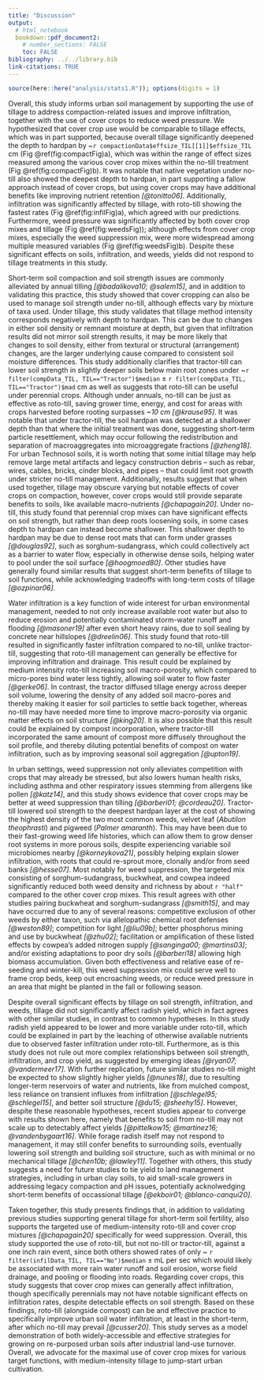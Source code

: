 ```yaml
---
title: "Discussion"
output: 
  # html_notebook
  bookdown::pdf_document2:
    # number_sections: FALSE
    toc: FALSE
bibliography: ../../library.bib
link-citations: TRUE
---
```



<!-- # Outline -->

<!-- - hypothesis -->
<!-- - tillage -->
<!-- - infiltration -->
<!-- - weeds -->
<!-- - yield -->
<!-- - conclusion -->


```r
source(here::here("analysis/stats1.R")); options(digits = 1)
```


Overall, this study informs urban soil management by supporting the use of tillage to address compaction-related issues and improve infiltration, together with the use of cover crops to reduce weed pressure.
We hypothesized that cover crop use would be comparable to tillage effects, which was in part supported, because overall tillage significantly deepened the depth to hardpan by ~`r compactionData$effsize_TIL[[1]]$effsize_TIL` 
cm 
(Fig \@ref(fig:compactFig)a), which was within the range of effect sizes measured among the various cover crop mixes within the no-till treatment (Fig \@ref(fig:compactFig)b). 
It was notable that native vegetation under no-till also showed the deepest depth to hardpan, in part supporting a fallow approach instead of cover crops, but using cover crops may have additional benefits like improving nutrient retention *[@tonitto06]*.
Additionally, infiltration was significantly affected by tillage, with roto-till showing the fastest rates (Fig \@ref(fig:infilFig)a), which agreed with our predictions.
Furthermore, weed pressure was significantly affected by both cover crop mixes and tillage (Fig \@ref(fig:weedsFig)); although effects from cover crop mixes, especially the weed suppression mix, were more widespread among multiple measured variables (Fig \@ref(fig:weedsFig)b).
Despite these significant effects on soils, infiltration, and weeds, yields did not respond to tillage treatments in this study.


<!-- ## Compaction -->


Short-term soil compaction and soil strength issues are commonly alleviated by annual tilling *[@badalikova10; @salem15]*, and in addition to validating this practice, this study showed that cover cropping can also be used to manage soil strength under no-till, although effects vary by mixture of taxa used.
Under tillage, this study validates that tillage method intensity corresponds negatively with depth to hardpan.
This can be due to changes in either soil density or remnant moisture at depth, but given that infiltration results did not mirror soil strength results, it may be more likely that changes to soil density, either from textural or structural (arrangement) changes, are the larger underlying cause compared to consistent soil moisture differences.
This study additionally clarifies that tractor-till can lower soil strength in slightly deeper soils below main root zones under 
~`r filter(compData_TIL, TIL=="Tractor")$median` ± 
`r filter(compData_TIL, TIL=="Tractor")$mad` cm 
<!-- (`r conv_unit(filter(compData_TIL, TIL=="Tractor")$median, "cm", "inch")` ±  -->
<!-- `r conv_unit(filter(compData_TIL, TIL=="Tractor")$mad, "cm", "inch")` in),  -->
as well as suggests that roto-till can be useful under perennial crops.
Although under annuals, no-till can be just as effective as roto-till, saving grower time, energy, and cost for areas with crops harvested before rooting surpasses *~10 cm* 
<!-- *(4 in)*  -->
*[@krause95]*.
It was notable that under tractor-till, the soil hardpan was detected at a shallower depth than that where the initial treatment was done, suggesting short-term particle resettlement, which may occur following the redistribution and separation of macroaggregates into microaggregate fractions *[@zheng18]*.
For urban Technosol soils, it is worth noting that some initial tillage may help remove large metal artifacts and legacy construction debris -- such as rebar, wires, cables, bricks, cinder blocks, and pipes -- that could limit root growth under stricter no-till management. 
Additionally, results suggest that when used together, tillage may obscure varying but notable effects of cover crops on compaction, however, cover crops would still provide separate benefits to soils, like available macro-nutrients *[@chapagain20]*.
Under no-till, this study found that perennial crop mixes can have significant effects on soil strength, but rather than deep roots loosening soils, in some cases depth to hardpan can instead become shallower.
This shallower depth to hardpan may be due to dense root mats that can form under grasses *[@douglas92]*, such as sorghum-sudangrass, which could collectively act as a barrier to water flow, especially in otherwise dense soils, helping water to pool under the soil surface *[@hoogmoed80]*.
Other studies have generally found similar results that suggest short-term benefits of tillage to soil functions, while acknowledging tradeoffs with long-term costs of tillage *[@ozpinar06]*.


<!-- ## Infiltration -->


Water infiltration is a key function of wide interest for urban environmental management, needed to not only increase available root water but also to reduce erosion and potentially contaminated storm-water runoff and flooding *[@masoner19]* after even short heavy rains, due to soil sealing by concrete near hillslopes *[@dreelin06]*.
This study found that roto-till resulted in significantly faster infiltration compared to no-till, unlike tractor-till, suggesting that roto-till management can generally be effective for improving infiltration and drainage.
This result could be explained by medium intensity roto-till increasing soil macro-porosity, which compared to micro-pores bind water less tightly, allowing soil water to flow faster *[@gerke06]*.
In contrast, the tractor diffused tillage energy across deeper soil volume, lowering the density of any added soil macro-pores and thereby making it easier for soil particles to settle back together, whereas no-till may have needed more time to improve macro-porosity via organic matter effects on soil structure *[@king20]*.
It is also possible that this result could be explained by compost incorporation, where tractor-till incorporated the same amount of compost more diffusely throughout the soil profile, and thereby diluting potential benefits of compost on water infiltration, such as by improving seasonal soil aggregation *[@upton19]*.
<!-- Overall, this study supported the use of roto-till, but not no-till or tractor-till, against a one inch rain event, since both others showed rates of only  -->
<!-- ~ `r filter(infilData_TIL, TIL=="No")$median` ± -->
<!-- `r filter(infilData_TIL, TIL=="No")$mad` mL per sec -->
<!-- <!-- (`r conv_unit(filter(infilData_TIL, TIL=="No")$median, "ml_per_sec", "gal_per_min")` ± --> 
<!-- <!-- `r conv_unit(filter(infilData_TIL, TIL=="No")$mad, "ml_per_sec", "gal_per_min")` gal per min),  --> 
<!-- which would likely be associated with more rain water runoff and soil erosion, worse field drainage, and pooling or flooding into roads. -->
<!-- Regarding cover crops, this study suggests that cover crop mixes can generally affect infiltration, though specifically perennials may not have notable significant effects on infiltration rates, despite detectable effects on compaction. -->
<!-- Based on these findings, roto-till (alongside compost) can be and effective practice to specifically improve urban soil water infiltration, at least in the short-term, after which no-till may prevail *[@cusser20]*.  -->


<!-- ## Weed suppression -->


In urban settings, weed suppression not only alleviates competition with crops that may already be stressed, but also lowers human health risks, including asthma and other respiratory issues stemming from allergens like pollen *[@katz14]*, and this study shows evidence that cover crops may be better at weed suppression than tilling *[@barberi01; @cordeau20]*.
Tractor-till lowered soil strength to the deepest hardpan layer at the cost of showing the highest density of the two most common weeds, velvet leaf (*Abutilon theophrasti*) and pigweed (*Palmer amaranth*).
This may have been due to their fast-growing weed life histories, which can allow them to grow denser root systems in more porous soils, despite experiencing variable soil microbiomes nearby *[@korneykova21]*, possibly helping explain slower infiltration, with roots that could re-sprout more, clonally and/or from seed banks *[@hesse07]*.
Most notably for weed suppression, the targeted mix consisting of sorghum-sudangrass, buckwheat, and cowpea indeed significantly reduced both weed density and richness by about `r "half"` compared to the other cover crop mixes. 
This result agrees with other studies pairing buckwheat and sorghum-sudangrass *[@smith15]*, and may have occurred due to any of several reasons: 
competitive exclusion of other weeds by either taxon, such via allelopathic chemical root defenses *[@weston89]*; 
competition for light *[@liu09b]*; 
better phosphorus mining and use by buckwheat *[@zhu02]*; 
facilitation or amplification of these listed effects by cowpea's added nitrogen supply *[@sanginga00; @martins03]*; 
and/or existing adaptations to poor dry soils *[@barberi18]* allowing high biomass accumulation.
Given both effectiveness and relative ease of re-seeding and winter-kill, this weed suppression mix could serve well to frame crop beds, keep out encroaching weeds, or reduce weed pressure in an area that might be planted in the fall or following season. 


<!-- ## Yield -->


Despite overall significant effects by tillage on soil strength, infiltration, and weeds, tillage did not significantly affect radish yield, which in fact agrees with other similar studies, in contrast to common hypotheses.
In this study radish yield appeared to be lower and more variable under roto-till, which could be explained in part by the leaching of otherwise available nutrients due to observed faster infiltration under roto-till.
Furthermore, as is this study does not rule out more complex relationships between soil strength, infiltration, and crop yield, as suggested by emerging ideas *[@ryan07; @vandermeer17]*.
With further replication, future similar studies no-till might be expected to show slightly higher yields *[@nunes18]*, due to resulting longer-term reservoirs of water and nutrients, like from mulched compost, less reliance on transient influxes from infiltration *[@schlegel95; @schlegel15]*, and better soil structure *[@du15; @sheehy15]*. 
However, despite these reasonable hypotheses, recent studies appear to converge with results shown here, namely that benefits to soil from no-till may not scale up to detectably affect yields *[@pittelkow15; @martinez16; @vandenbygaart16]*. 
While forage radish itself may not respond to management, it may still confer benefits to surrounding soils, eventually lowering soil strength and building soil structure, such as with minimal or no mechanical tillage *[@chen10b; @lawley11]*. 
Together with others, this study suggests a need for future studies to tie yield to land management strategies, including in urban clay soils, to aid small-scale growers in addressing legacy compaction and pH issues, potentially acknolwedging short-term benefits of occassional tillage *[@ekboir01; @blanco-canqui20]*.


<!-- ## Conclusion -->


Taken together, this study presents findings that, in addition to validating previous studies supporting general tillage for short-term soil fertility, also supports the targeted use of medium-intensity roto-till and cover crop mixtures *[@chapagain20]* specifically for weed suppression. 
Overall, this study supported the use of roto-till, but not no-till or tractor-till, against a one inch rain event, since both others showed rates of only 
~ `r filter(infilData_TIL, TIL=="No")$median` ±
<!-- `r filter(infilData_TIL, TIL=="No")$mad`  -->
mL per sec
<!-- (`r conv_unit(filter(infilData_TIL, TIL=="No")$median, "ml_per_sec", "gal_per_min")` ± -->
<!-- `r conv_unit(filter(infilData_TIL, TIL=="No")$mad, "ml_per_sec", "gal_per_min")` gal per min),  -->
which would likely be associated with more rain water runoff and soil erosion, worse field drainage, and pooling or flooding into roads.
Regarding cover crops, this study suggests that cover crop mixes can generally affect infiltration, though specifically perennials may not have notable significant effects on infiltration rates, despite detectable effects on soil strength.
Based on these findings, roto-till (alongside compost) can be and effective practice to specifically improve urban soil water infiltration, at least in the short-term, after which no-till may prevail *[@cusser20]*. 
This study serves as a model demonstration of both widely-accessible and effective strategies for growing on re-purposed urban soils after industrial land-use turnover.
Overall, we advocate for the maximal use of cover crop mixes for various target functions, with medium-intensity tillage to jump-start urban cultivation.
